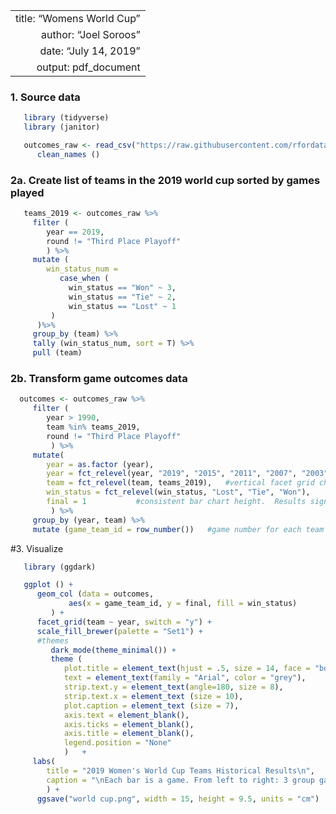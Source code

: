 ----
   title: "Womens World Cup"
   author: "Joel Soroos"
   date: "July 14, 2019"
   output: pdf_document
---

### 1. Source data
```r

   library (tidyverse)
   library (janitor) 

   outcomes_raw <- read_csv("https://raw.githubusercontent.com/rfordatascience/tidytuesday/master/data/2019/2019-07-09/wwc_outcomes.csv") %>%
      clean_names () 
```
   
   
### 2a. Create list of teams in the 2019 world cup sorted by games played
```r

   teams_2019 <- outcomes_raw %>%
     filter (
        year == 2019,
        round != "Third Place Playoff"  
        ) %>%
     mutate (
        win_status_num = 
           case_when (
             win_status == "Won" ~ 3,
             win_status == "Tie" ~ 2,
             win_status == "Lost" ~ 1
         )
      )%>%
     group_by (team) %>%
     tally (win_status_num, sort = T) %>%
     pull (team)
```


### 2b. Transform game outcomes data
```r
  outcomes <- outcomes_raw %>%
     filter (
        year > 1990,
        team %in% teams_2019,
        round != "Third Place Playoff" 
         ) %>%
     mutate(
        year = as.factor (year),
        year = fct_relevel(year, "2019", "2015", "2011", "2007", "2003", "1999", "1995", "1991"),   #horizontal facet grid order left to right
        team = fct_relevel(team, teams_2019),   #vertical facet grid chart sort order
        win_status = fct_relevel(win_status, "Lost", "Tie", "Won"),         #bar chart sort order
        final = 1           #consistent bar chart height.  Results signified by color.
         ) %>%
     group_by (year, team) %>%
     mutate (game_team_id = row_number())   #game number for each team within World Cup year.
```


#3.  Visualize
```r

   library (ggdark)

   ggplot () +
      geom_col (data = outcomes,
             aes(x = game_team_id, y = final, fill = win_status)
         ) +
      facet_grid(team ~ year, switch = "y") +
      scale_fill_brewer(palette = "Set1") +
      #themes
         dark_mode(theme_minimal()) +
         theme (
            plot.title = element_text(hjust = .5, size = 14, face = "bold"), 
            text = element_text(family = "Arial", color = "grey"),
            strip.text.y = element_text(angle=180, size = 8),
            strip.text.x = element_text (size = 10),
            plot.caption = element_text (size = 7),
            axis.text = element_blank(),
            axis.ticks = element_blank(),
            axis.title = element_blank(),
            legend.position = "None"
            )   +
     labs(
        title = "2019 Women's World Cup Teams Historical Results\n",
        caption = "\nEach bar is a game. From left to right: 3 group games, round of 16, quarterfinal, semifinal and final.  Green=win, blue=tie, red=loss. \nSource: data.world via R4DS Tidy Tuesday.   |   Visualization: Joel Soroos @soroosj"
        ) +
      ggsave("world cup.png", width = 15, height = 9.5, units = "cm")
```

